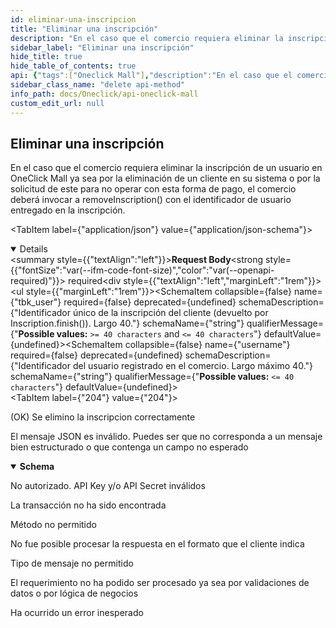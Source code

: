 ```yaml
---
id: eliminar-una-inscripcion
title: "Eliminar una inscripción"
description: "En el caso que el comercio requiera eliminar la inscripción de un usuario en OneClick Mall ya sea por la eliminación de un cliente en su sistema o por la solicitud de este para no operar con esta forma de pago, el comercio deberá invocar a removeInscription() con el identificador de usuario entregado en la inscripción."
sidebar_label: "Eliminar una inscripción"
hide_title: true
hide_table_of_contents: true
api: {"tags":["Oneclick Mall"],"description":"En el caso que el comercio requiera eliminar la inscripción de un usuario en OneClick Mall ya sea por la eliminación de un cliente en su sistema o por la solicitud de este para no operar con esta forma de pago, el comercio deberá invocar a removeInscription() con el identificador de usuario entregado en la inscripción.","requestBody":{"content":{"application/json":{"schema":{"type":"object","properties":{"tbk_user":{"type":"string","description":"Identificador único de la inscripción del cliente (devuelto por Inscription.finish()). Largo 40.","minLength":40,"maxLength":40},"username":{"type":"string","description":"Identificador del usuario registrado en el comercio. Largo máximo 40.","maxLength":40}},"example":{"tbk_user":"b6bd6ba3-e718-4107-9386-d2b099a8dd42","username":"juanperez"}}}},"required":true},"responses":{"204":{"description":"(OK) Se elimino la inscripcion correctamente"},"400":{"description":"El mensaje JSON es inválido. Puedes ser que no corresponda a un mensaje bien estructurado o que contenga un campo no esperado","content":{"application/json":{"schema":{"type":"object","properties":{"error_message":{"type":"string","example":"token is required"}}}}}},"401":{"description":"No autorizado. API Key y/o API Secret inválidos"},"404":{"description":"La transacción no ha sido encontrada"},"405":{"description":"Método no permitido"},"406":{"description":"No fue posible procesar la respuesta en el formato que el cliente indica"},"415":{"description":"Tipo de mensaje no permitido"},"422":{"description":"El requerimiento no ha podido ser procesado ya sea por validaciones de datos o por lógica de negocios"},"500":{"description":"Ha ocurrido un error inesperado"}},"method":"delete","path":"/rswebpaytransaction/api/oneclick/v1.2/inscriptions","servers":[{"url":"https://webpay3gint.transbank.cl"}],"security":[{"tbkApiKeyId":[],"tbkApiKeySecret":[]}],"securitySchemes":{"tbkApiKeyId":{"type":"apiKey","name":"Tbk-Api-Key-Id","in":"header","description":"Código de comercio"},"tbkApiKeySecret":{"type":"apiKey","name":"Tbk-Api-Key-Secret","in":"header","description":"LLave secreta"}},"jsonRequestBodyExample":{"tbk_user":"b6bd6ba3-e718-4107-9386-d2b099a8dd42","username":"juanperez"},"info":{"title":"API Oneclick Mall","description":"La modalidad de pago Oneclick permite al tarjetahabiente realizar pagos en el comercio sin la necesidad de ingresar cada vez información de la tarjeta de crédito al momento de realizar la compra. El modelo de pago contempla un proceso previo de inscripción o enrolamiento del tarjetahabiente, a través del comercio, que desee utilizar el servicio. Este tipo de pago facilita la venta, disminuye el tiempo de la transacción y reduce los riesgos de ingreso erróneo de los datos del medio de pago.\nEl proceso de integración con Oneclick consiste en desarrollar por parte del comercio las llamadas a los servicios web dispuestos por Transbank para la inscripción de los tarjetahabientes, así como para la realización de los pagos.","termsOfService":"https://www.transbankdevelopers.cl/termino-y-condiciones","version":"1.0.0"},"postman":{"name":"Eliminar una inscripción","description":{"content":"En el caso que el comercio requiera eliminar la inscripción de un usuario en OneClick Mall ya sea por la eliminación de un cliente en su sistema o por la solicitud de este para no operar con esta forma de pago, el comercio deberá invocar a removeInscription() con el identificador de usuario entregado en la inscripción.","type":"text/plain"},"url":{"path":["rswebpaytransaction","api","oneclick","v1.2","inscriptions"],"host":["{{baseUrl}}"],"query":[],"variable":[]},"header":[{"key":"Content-Type","value":"application/json"},{"key":"Accept","value":"application/json"}],"method":"DELETE","body":{"mode":"raw","raw":"\"\"","options":{"raw":{"language":"json"}}}}}
sidebar_class_name: "delete api-method"
info_path: docs/Oneclick/api-oneclick-mall
custom_edit_url: null
---
```



## Eliminar una inscripción



En el caso que el comercio requiera eliminar la inscripción de un usuario en OneClick Mall ya sea por la eliminación de un cliente en su sistema o por la solicitud de este para no operar con esta forma de pago, el comercio deberá invocar a removeInscription() con el identificador de usuario entregado en la inscripción.

<MimeTabs><TabItem label={"application/json"} value={"application/json-schema"}><details style={{}} data-collapsed={false} open={true}><summary style={{"textAlign":"left"}}><strong>Request Body</strong><strong style={{"fontSize":"var(--ifm-code-font-size)","color":"var(--openapi-required)"}}> required</strong></summary><div style={{"textAlign":"left","marginLeft":"1rem"}}></div><ul style={{"marginLeft":"1rem"}}><SchemaItem collapsible={false} name={"tbk_user"} required={false} deprecated={undefined} schemaDescription={"Identificador único de la inscripción del cliente (devuelto por Inscription.finish()). Largo 40."} schemaName={"string"} qualifierMessage={"**Possible values:** `>= 40 characters` and `<= 40 characters`"} defaultValue={undefined}></SchemaItem><SchemaItem collapsible={false} name={"username"} required={false} deprecated={undefined} schemaDescription={"Identificador del usuario registrado en el comercio. Largo máximo 40."} schemaName={"string"} qualifierMessage={"**Possible values:** `<= 40 characters`"} defaultValue={undefined}></SchemaItem></ul></details></TabItem></MimeTabs><div><ApiTabs><TabItem label={"204"} value={"204"}><div>

(OK) Se elimino la inscripcion correctamente

</div><div></div></TabItem><TabItem label={"400"} value={"400"}><div>

El mensaje JSON es inválido. Puedes ser que no corresponda a un mensaje bien estructurado o que contenga un campo no esperado

</div><div><MimeTabs schemaType={"response"}><TabItem label={"application/json"} value={"application/json"}><SchemaTabs><TabItem label={"Schema"} value={"Schema"}><details style={{}} data-collapsed={false} open={true}><summary style={{"textAlign":"left"}}><strong>Schema</strong></summary><div style={{"textAlign":"left","marginLeft":"1rem"}}></div><ul style={{"marginLeft":"1rem"}}><SchemaItem collapsible={false} name={"error_message"} required={false} deprecated={undefined} schemaDescription={undefined} schemaName={"string"} qualifierMessage={undefined} defaultValue={undefined}></SchemaItem></ul></details></TabItem><TabItem label={"Example (from schema)"} value={"Example (from schema)"}><ResponseSamples responseExample={"{\n  \"error_message\": \"token is required\"\n}"} language={"json"}></ResponseSamples></TabItem></SchemaTabs></TabItem></MimeTabs></div></TabItem><TabItem label={"401"} value={"401"}><div>

No autorizado. API Key y/o API Secret inválidos

</div><div></div></TabItem><TabItem label={"404"} value={"404"}><div>

La transacción no ha sido encontrada

</div><div></div></TabItem><TabItem label={"405"} value={"405"}><div>

Método no permitido

</div><div></div></TabItem><TabItem label={"406"} value={"406"}><div>

No fue posible procesar la respuesta en el formato que el cliente indica

</div><div></div></TabItem><TabItem label={"415"} value={"415"}><div>

Tipo de mensaje no permitido

</div><div></div></TabItem><TabItem label={"422"} value={"422"}><div>

El requerimiento no ha podido ser procesado ya sea por validaciones de datos o por lógica de negocios

</div><div></div></TabItem><TabItem label={"500"} value={"500"}><div>

Ha ocurrido un error inesperado

</div><div></div></TabItem></ApiTabs></div>
      